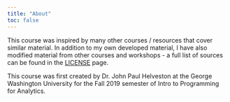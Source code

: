 ```yaml
---
title: "About"
toc: false
---
```


This course was inspired by many other courses / resources that cover similar material. In addition to my own developed material, I have also modified material from other courses and workshops - a full list of sources can be found in the [LICENSE](LICENSE.html) page.

This course was first created by Dr. John Paul Helveston at the George Washington University for the Fall 2019 semester of Intro to Programming for Analytics.
